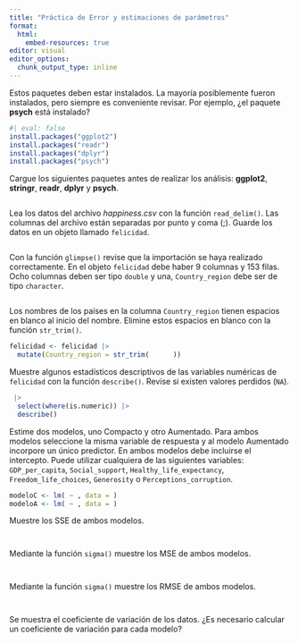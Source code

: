 ---
title: "Práctica de Error y estimaciones de parámetros"
format: 
  html:
    embed-resources: true
editor: visual
editor_options: 
  chunk_output_type: inline
---

Estos paquetes deben estar instalados. La mayoría posiblemente fueron instalados, pero siempre es conveniente revisar. Por ejemplo, ¿el paquete **psych** está instalado?

```{r}
#| eval: false
install.packages("ggplot2")
install.packages("readr")
install.packages("dplyr")
install.packages("psych")
```

Cargue los siguientes paquetes antes de realizar los análisis: **ggplot2**, **stringr**, **readr**, **dplyr** y **psych**.

```{r}


```

Lea los datos del archivo *happiness.csv* con la función `read_delim()`. Las columnas del archivo están separadas por punto y coma (;). Guarde los datos en un objeto llamado `felicidad`.

```{r}


```

Con la función `glimpse()` revise que la importación se haya realizado correctamente. En el objeto `felicidad` debe haber 9 columnas y 153 filas. Ocho columnas deben ser tipo `double` y una, `Country_region` debe ser de tipo `character`.

```{r}


```

Los nombres de los países en la columna `Country_region` tienen espacios en blanco al inicio del nombre. Elimine estos espacios en blanco con la función `str_trim()`.

```{r}
felicidad <- felicidad |>
  mutate(Country_region = str_trim(      ))
```

Muestre algunos estadísticos descriptivos de las variables numéricas de `felicidad` con la función `describe()`. Revise si existen valores perdidos (`NA`).

```{r}
 |>
  select(where(is.numeric)) |>
  describe()
```

Estime dos modelos, uno Compacto y otro Aumentado. Para ambos modelos seleccione la misma variable de respuesta y al modelo Aumentado incorpore un único predictor. En ambos modelos debe incluirse el intercepto. Puede utilizar cualquiera de las siguientes variables: `GDP_per_capita`, `Social_support`, `Healthy_life_expectancy`, `Freedom_life_choices`, `Generosity` o `Perceptions_corruption`.

```{r}
modeloC <- lm( ~ , data = )
modeloA <- lm( ~ , data = )
```

Muestre los SSE de ambos modelos.

```{r}


```

```{r}


```

Mediante la función `sigma()` muestre los MSE de ambos modelos.

```{r}


```

```{r}


```

Mediante la función `sigma()` muestre los RMSE de ambos modelos.

```{r}


```

```{r}


```

Se muestra el coeficiente de variación de los datos. ¿Es necesario calcular un coeficiente de variación para cada modelo?

```{r}


```
